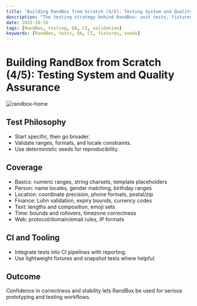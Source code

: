 ```yaml
---
title: "Building RandBox from Scratch (4/5): Testing System and Quality Assurance"
description: "The testing strategy behind RandBox: unit tests, fixtures, deterministic seeds, range and format validations (e.g., Luhn), CI integration, and how quality stays high across modules."
date: 2025-10-16
tags: [RandBox, testing, QA, CI, validation]
keywords: [RandBox, tests, QA, CI, fixtures, seeds]
---
```


# Building RandBox from Scratch (4/5): Testing System and Quality Assurance

![randbox-home](/img/randbox-home.png)

## Test Philosophy

- Start specific, then go broader.
- Validate ranges, formats, and locale constraints.
- Use deterministic seeds for reproducibility.

## Coverage

- Basics: numeric ranges, string charsets, template placeholders
- Person: name locales, gender matching, birthday ranges
- Location: coordinate precision, phone formats, postal/zip
- Finance: Luhn validation, expiry bounds, currency codes
- Text: lengths and composition, emoji sets
- Time: bounds and rollovers, timezone correctness
- Web: protocol/domain/email rules, IP formats

## CI and Tooling

- Integrate tests into CI pipelines with reporting.
- Use lightweight fixtures and snapshot tests where helpful.

## Outcome

Confidence in correctness and stability lets RandBox be used for serious prototyping and testing workflows.

